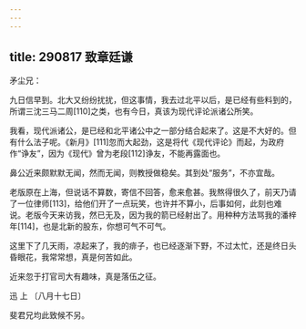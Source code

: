 ```yaml
---
---
---
```

title: 290817 致章廷谦
---




矛尘兄：

九日信早到。北大又纷纷扰扰，但这事情，我去过北平以后，是已经有些料到的，所谓三沈三马二周[110]之类，也有今日，真该为现代评论派诸公所笑。

我看，现代派诸公，是已经和北平诸公中之一部分结合起来了。这是不大好的。但有什么法子呢。《新月》[111]忽而大起劲，这是将代《现代评论》而起，为政府作“诤友”，因为《现代》曾为老段[112]诤友，不能再露面也。

鼻公近来颇默默无闻，然而无闻，则教授做稳矣。其到处“服务”，不亦宜哉。

老版原在上海，但说话不算数，寄信不回答，愈来愈甚。我熬得很久了，前天乃请了一位律师[113]，给他们开了一点玩笑，也许并不算小，后事如何，此刻也难说。老版今天来访我，然已无及，因为我的箭已经射出了。用种种方法骂我的潘梓年[114]，也是北新的股东，你想可气不可气。

这里下了几天雨，凉起来了，我的痱子，也已经逐渐下野，不过太忙，还是终日头昏眼花，我常常想，真是何苦如此。

近来忽于打官司大有趣味，真是落伍之征。

迅 上 〔八月十七日〕

斐君兄均此致候不另。